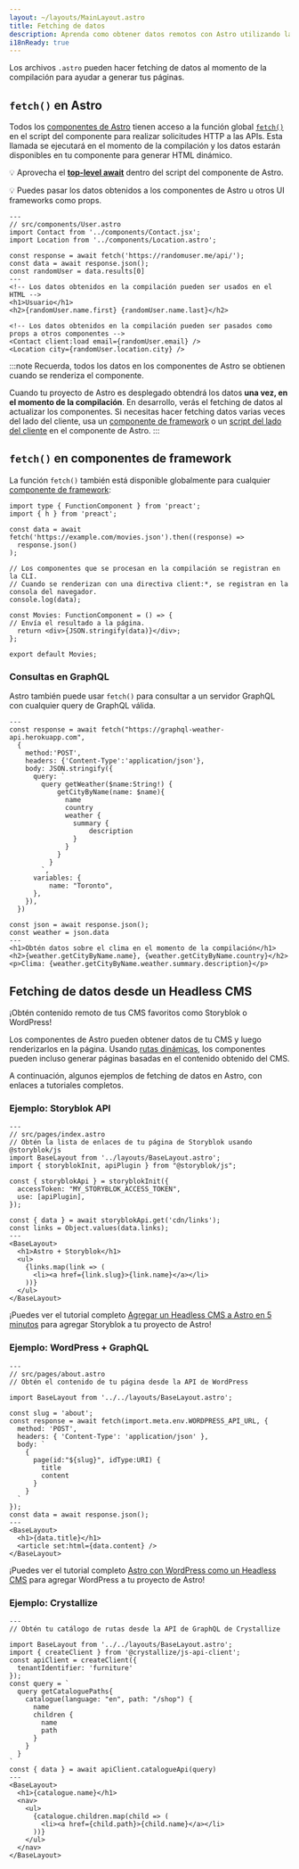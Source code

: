 ```yaml
---
layout: ~/layouts/MainLayout.astro
title: Fetching de datos
description: Aprenda como obtener datos remotos con Astro utilizando la API de fetch.
i18nReady: true
---
```


Los archivos `.astro` pueden hacer fetching de datos al momento de la compilación para ayudar a generar tus páginas.

## `fetch()` en Astro

Todos los [componentes de Astro](/es/core-concepts/astro-components/) tienen acceso a la función global [`fetch()`](https://developer.mozilla.org/en-US/docs/Web/API/fetch) en el script del componente para realizar solicitudes HTTP a las APIs. Esta llamada se ejecutará en el momento de la compilación y los datos estarán disponibles en tu componente para generar HTML dinámico.

💡 Aprovecha el [**top-level await**](https://developer.mozilla.org/en-US/docs/Web/JavaScript/Reference/Operators/await#top_level_await) dentro del script del componente de Astro.

💡 Puedes pasar los datos obtenidos a los componentes de Astro u otros UI frameworks como props.

```astro /await fetch\\(.*?\\)/
---
// src/components/User.astro
import Contact from '../components/Contact.jsx';
import Location from '../components/Location.astro';

const response = await fetch('https://randomuser.me/api/');
const data = await response.json();
const randomUser = data.results[0]
---
<!-- Los datos obtenidos en la compilación pueden ser usados en el HTML -->
<h1>Usuario</h1>
<h2>{randomUser.name.first} {randomUser.name.last}</h2>

<!-- Los datos obtenidos en la compilación pueden ser pasados como props a otros componentes -->
<Contact client:load email={randomUser.email} />
<Location city={randomUser.location.city} />
```

:::note
Recuerda, todos los datos en los componentes de Astro se obtienen cuando se renderiza el componente.

Cuando tu proyecto de Astro es desplegado obtendrá los datos **una vez, en el momento de la compilación**. En desarrollo, verás el fetching de datos al actualizar los componentes. Si necesitas hacer fetching datos varias veces del lado del cliente, usa un [componente de framework](/es/core-concepts/framework-components/) o un [script del lado del cliente](/es/core-concepts/astro-components/#scripts-del-lado-del-cliente) en el componente de Astro.
:::


## `fetch()` en componentes de framework

La función `fetch()` también está disponible globalmente para cualquier [componente de framework](/es/core-concepts/framework-components/):

```tsx title="src/components/Movies.tsx" /await fetch\\(.*?\\)/
import type { FunctionComponent } from 'preact';
import { h } from 'preact';

const data = await fetch('https://example.com/movies.json').then((response) =>
  response.json()
);

// Los componentes que se procesan en la compilación se registran en la CLI.
// Cuando se renderizan con una directiva client:*, se registran en la consola del navegador.
console.log(data);

const Movies: FunctionComponent = () => {
// Envía el resultado a la página.
  return <div>{JSON.stringify(data)}</div>;
};

export default Movies;
```


### Consultas en GraphQL

Astro también puede usar `fetch()` para consultar a un servidor GraphQL con cualquier query de GraphQL válida.

```astro title="src/components/Weather.astro" "await fetch"
---
const response = await fetch("https://graphql-weather-api.herokuapp.com",
  {
    method:'POST',
    headers: {'Content-Type':'application/json'},
    body: JSON.stringify({
      query: `
        query getWeather($name:String!) {
            getCityByName(name: $name){
              name
              country
              weather {
                summary {
                    description
                }
              }
            }
          }
        `,
      variables: {
          name: "Toronto",
      },
    }),
  })

const json = await response.json();
const weather = json.data
---
<h1>Obtén datos sobre el clima en el momento de la compilación</h1>
<h2>{weather.getCityByName.name}, {weather.getCityByName.country}</h2>
<p>Clima: {weather.getCityByName.weather.summary.description}</p>
```

## Fetching de datos desde un Headless CMS

¡Obtén contenido remoto de tus CMS favoritos como Storyblok o WordPress!

Los componentes de Astro pueden obtener datos de tu CMS y luego renderizarlos en la página. Usando [rutas dinámicas](/es/core-concepts/routing/#rutas-dinámicas), los componentes pueden incluso generar páginas basadas en el contenido obtenido del CMS.

A continuación, algunos ejemplos de fetching de datos en Astro, con enlaces a tutoriales completos.

### Ejemplo: Storyblok API

```astro
---
// src/pages/index.astro
// Obtén la lista de enlaces de tu página de Storyblok usando @storyblok/js
import BaseLayout from '../layouts/BaseLayout.astro';
import { storyblokInit, apiPlugin } from "@storyblok/js";

const { storyblokApi } = storyblokInit({
  accessToken: "MY_STORYBLOK_ACCESS_TOKEN",
  use: [apiPlugin],
});

const { data } = await storyblokApi.get('cdn/links');
const links = Object.values(data.links);
---
<BaseLayout>
  <h1>Astro + Storyblok</h1>
  <ul>
    {links.map(link => (
      <li><a href={link.slug}>{link.name}</a></li>
    ))}
  </ul>
</BaseLayout>
```

¡Puedes ver el tutorial completo [Agregar un Headless CMS a Astro en 5 minutos](https://www.storyblok.com/tp/add-a-headless-cms-to-astro-in-5-minutes) para agregar Storyblok a tu proyecto de Astro!

### Ejemplo: WordPress + GraphQL

```astro
---
// src/pages/about.astro
// Obtén el contenido de tu página desde la API de WordPress

import BaseLayout from '../../layouts/BaseLayout.astro';

const slug = 'about';
const response = await fetch(import.meta.env.WORDPRESS_API_URL, {
  method: 'POST',
  headers: { 'Content-Type': 'application/json' },
  body: `
    {
      page(id:"${slug}", idType:URI) {
        title
        content
      }
    }
  `
});
const data = await response.json();
---
<BaseLayout>
  <h1>{data.title}</h1>
  <article set:html={data.content} />
</BaseLayout>
```

¡Puedes ver el tutorial completo [Astro con WordPress como un Headless CMS](https://blog.openreplay.com/building-an-astro-website-with-wordpress-as-a-headless-cms) para agregar WordPress a tu proyecto de Astro!

### Ejemplo: Crystallize

```astro title="src/pages/index.astro"
---
// Obtén tu catálogo de rutas desde la API de GraphQL de Crystallize

import BaseLayout from '../../layouts/BaseLayout.astro';
import { createClient } from '@crystallize/js-api-client';
const apiClient = createClient({
  tenantIdentifier: 'furniture'
});
const query = `
  query getCataloguePaths{
    catalogue(language: "en", path: "/shop") {
      name
      children {
        name
        path
      }
    }
  }
`
const { data } = await apiClient.catalogueApi(query)
---
<BaseLayout>
  <h1>{catalogue.name}</h1>
  <nav>
    <ul>
      {catalogue.children.map(child => (
        <li><a href={child.path}>{child.name}</a></li>
      ))}
    </ul>
  </nav>
</BaseLayout>
```
